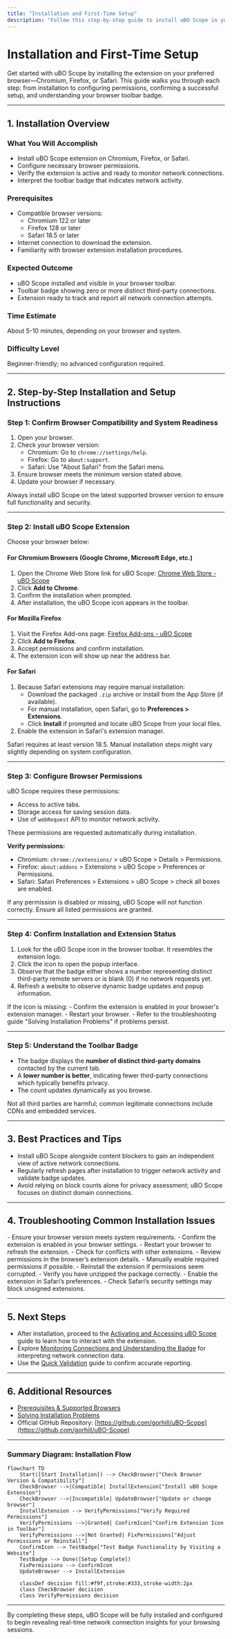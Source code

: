 ```yaml
---
title: "Installation and First-Time Setup"
description: "Follow this step-by-step guide to install uBO Scope in your preferred browser (Chromium, Firefox, Safari), configure browser permissions, and ensure the extension is ready to monitor network activity. Learn how to verify installation and understand the browser toolbar badge."
---
```


# Installation and First-Time Setup

Get started with uBO Scope by installing the extension on your preferred browser—Chromium, Firefox, or Safari. This guide walks you through each step: from installation to configuring permissions, confirming a successful setup, and understanding your browser toolbar badge.

---

## 1. Installation Overview

### What You Will Accomplish
- Install uBO Scope extension on Chromium, Firefox, or Safari.
- Configure necessary browser permissions.
- Verify the extension is active and ready to monitor network connections.
- Interpret the toolbar badge that indicates network activity.

### Prerequisites
- Compatible browser versions:
  - Chromium 122 or later
  - Firefox 128 or later
  - Safari 18.5 or later
- Internet connection to download the extension.
- Familiarity with browser extension installation procedures.

### Expected Outcome
- uBO Scope installed and visible in your browser toolbar.
- Toolbar badge showing zero or more distinct third-party connections.
- Extension ready to track and report all network connection attempts.

### Time Estimate
About 5-10 minutes, depending on your browser and system.

### Difficulty Level
Beginner-friendly; no advanced configuration required.

---

## 2. Step-by-Step Installation and Setup Instructions

### Step 1: Confirm Browser Compatibility and System Readiness
1. Open your browser.
2. Check your browser version:
   - Chromium: Go to `chrome://settings/help`.
   - Firefox: Go to `about:support`.
   - Safari: Use "About Safari" from the Safari menu.
3. Ensure browser meets the minimum version stated above.
4. Update your browser if necessary.

<Tip>
Always install uBO Scope on the latest supported browser version to ensure full functionality and security.
</Tip>

---

### Step 2: Install uBO Scope Extension

Choose your browser below:

#### For Chromium Browsers (Google Chrome, Microsoft Edge, etc.)
1. Open the Chrome Web Store link for uBO Scope: [Chrome Web Store - uBO Scope](https://chromewebstore.google.com/detail/ubo-scope/bbdpgcaljkaaigfcomhidmneffjjjfgp)
2. Click **Add to Chrome**.
3. Confirm the installation when prompted.
4. After installation, the uBO Scope icon appears in the toolbar.

#### For Mozilla Firefox
1. Visit the Firefox Add-ons page: [Firefox Add-ons - uBO Scope](https://addons.mozilla.org/firefox/addon/ubo-scope/)
2. Click **Add to Firefox**.
3. Accept permissions and confirm installation.
4. The extension icon will show up near the address bar.

#### For Safari
1. Because Safari extensions may require manual installation:
   - Download the packaged `.zip` archive or install from the App Store (if available).
   - For manual installation, open Safari, go to **Preferences > Extensions**.
   - Click **Install** if prompted and locate uBO Scope from your local files.
2. Enable the extension in Safari's extension manager.

<Note>
Safari requires at least version 18.5. Manual installation steps might vary slightly depending on system configuration.
</Note>

---

### Step 3: Configure Browser Permissions

uBO Scope requires these permissions:
- Access to active tabs.
- Storage access for saving session data.
- Use of `webRequest` API to monitor network activity.

These permissions are requested automatically during installation.

**Verify permissions:**
- Chromium: `chrome://extensions/` > uBO Scope > Details > Permissions.
- Firefox: `about:addons` > Extensions > uBO Scope > Preferences or Permissions.
- Safari: Safari Preferences > Extensions > uBO Scope > check all boxes are enabled.

<Warning>
If any permission is disabled or missing, uBO Scope will not function correctly. Ensure all listed permissions are granted.
</Warning>

---

### Step 4: Confirm Installation and Extension Status

1. Look for the uBO Scope icon in the browser toolbar. It resembles the extension logo.
2. Click the icon to open the popup interface.
3. Observe that the badge either shows a number representing distinct third-party remote servers or is blank (0) if no network requests yet.
4. Refresh a website to observe dynamic badge updates and popup information.

<Check>
If the icon is missing:
- Confirm the extension is enabled in your browser's extension manager.
- Restart your browser.
- Refer to the troubleshooting guide "Solving Installation Problems" if problems persist.
</Check>

---

### Step 5: Understand the Toolbar Badge

- The badge displays the **number of distinct third-party domains** contacted by the current tab.
- A **lower number is better**, indicating fewer third-party connections which typically benefits privacy.
- The count updates dynamically as you browse.

<Info>
Not all third parties are harmful; common legitimate connections include CDNs and embedded services.
</Info>

---

## 3. Best Practices and Tips

- Install uBO Scope alongside content blockers to gain an independent view of active network connections.
- Regularly refresh pages after installation to trigger network activity and validate badge updates.
- Avoid relying on block counts alone for privacy assessment; uBO Scope focuses on distinct domain connections.

---

## 4. Troubleshooting Common Installation Issues

<AccordionGroup title="Common Installation Issues and Solutions">
<Accordion title="Extension Icon Missing After Installation">
- Ensure your browser version meets system requirements.
- Confirm the extension is enabled in your browser settings.
- Restart your browser to refresh the extension.
- Check for conflicts with other extensions.
</Accordion>
<Accordion title="Permissions Not Granted">
- Review permissions in the browser’s extension details.
- Manually enable required permissions if possible.
- Reinstall the extension if permissions seem corrupted.
</Accordion>
<Accordion title="Safari Manual Installation Problems">
- Verify you have unzipped the package correctly.
- Enable the extension in Safari’s preferences.
- Check Safari’s security settings may block unsigned extensions.
</Accordion>
</AccordionGroup>

---

## 5. Next Steps

- After installation, proceed to the [Activating and Accessing uBO Scope](../getting-started/getting-up-and-running/initial-launch-activation) guide to learn how to interact with the extension.
- Explore [Monitoring Connections and Understanding the Badge](../getting-started/getting-up-and-running/using-network-monitoring) for interpreting network connection data.
- Use the [Quick Validation](../getting-started/getting-up-and-running/quick-validation) guide to confirm accurate reporting.

---

## 6. Additional Resources

- [Prerequisites & Supported Browsers](../getting-started/installation-basics/system-requirements)
- [Solving Installation Problems](../getting-started/troubleshooting-common-issues/common-installation-issues)
- Official GitHub Repository: [https://github.com/gorhill/uBO-Scope](https://github.com/gorhill/uBO-Scope)


---

### Summary Diagram: Installation Flow

```mermaid
flowchart TD
    Start([Start Installation]) --> CheckBrowser["Check Browser Version & Compatibility"]
    CheckBrowser -->|Compatible| InstallExtension["Install uBO Scope Extension"]
    CheckBrowser -->|Incompatible| UpdateBrowser["Update or change browser"]
    InstallExtension --> VerifyPermissions["Verify Required Permissions"]
    VerifyPermissions -->|Granted| ConfirmIcon["Confirm Extension Icon in Toolbar"]
    VerifyPermissions -->|Not Granted| FixPermissions["Adjust Permissions or Reinstall"]
    ConfirmIcon --> TestBadge["Test Badge Functionality by Visiting a Website"]
    TestBadge --> Done([Setup Complete])
    FixPermissions --> ConfirmIcon
    UpdateBrowser --> InstallExtension

    classDef decision fill:#f9f,stroke:#333,stroke-width:2px
    class CheckBrowser decision
    class VerifyPermissions decision
```

---

By completing these steps, uBO Scope will be fully installed and configured to begin revealing real-time network connection insights for your browsing sessions.